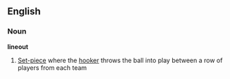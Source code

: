 ==English==

===Noun===
'''lineout'''
# {{rugby}} [[Set-piece]] where the [[hooker]] throws the ball into play between a row of players from each team